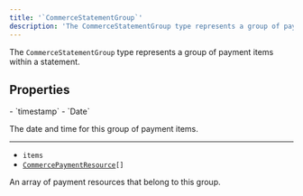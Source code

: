 ```yaml
---
title: '`CommerceStatementGroup`'
description: 'The CommerceStatementGroup type represents a group of payment items within a statement.'
---
```


The `CommerceStatementGroup` type represents a group of payment items within a statement.

## Properties

<Properties>
  - `timestamp`
  - `Date`

  The date and time for this group of payment items.

  ---

  - `items`
  - <code>[CommercePaymentResource](/docs/references/javascript/types/commerce-payment-resource)\[]</code>

  An array of payment resources that belong to this group.
</Properties>

